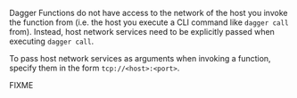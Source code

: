 Dagger Functions do not have access to the network of the host you invoke the function from (i.e. the host you execute a CLI command like `dagger call` from). Instead, host network services need to be explicitly passed when executing `dagger call`.

To pass host network services as arguments when invoking a function, specify them in the form `tcp://<host>:<port>`.

FIXME
